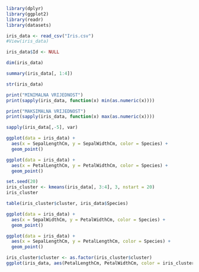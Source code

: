
```{r}

library(dplyr)
library(ggplot2)
library(readr)
library(datasets)

iris_data <- read_csv("Iris.csv")
#View(iris_data)

iris_data$Id <- NULL

dim(iris_data)

summary(iris_data[, 1:4])

str(iris_data)

print("MINIMALNA VRIJEDNOST")
print(sapply(iris_data, function(x) min(as.numeric(x))))

print("MAKSIMALNA VRIJEDNOST")
print(sapply(iris_data, function(x) max(as.numeric(x))))

sapply(iris_data[,-5], var)

ggplot(data = iris_data) +
  aes(x = SepalLengthCm, y = SepalWidthCm, color = Species) +
  geom_point()

ggplot(data = iris_data) +
  aes(x = PetalLengthCm, y = PetalWidthCm, color = Species) +
  geom_point()

set.seed(20)
iris_cluster <- kmeans(iris_data[, 3:4], 3, nstart = 20)
iris_cluster

table(iris_cluster$cluster, iris_data$Species)

ggplot(data = iris_data) +
  aes(x = SepalWidthCm, y = PetalWidthCm, color = Species) +
  geom_point()

ggplot(data = iris_data) +
  aes(x = SepalLengthCm, y = PetalLengthCm, color = Species) +
  geom_point()

iris_cluster$cluster <- as.factor(iris_cluster$cluster)
ggplot(iris_data, aes(PetalLengthCm, PetalWidthCm, color = iris_cluster$cluster)) + geom_point()

```
